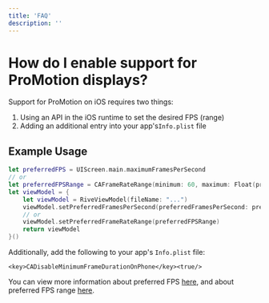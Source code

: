 ```yaml
---
title: 'FAQ'
description: ''
---
```



# How do I enable support for ProMotion displays?

Support for ProMotion on iOS requires two things:

1. Using an API in the iOS runtime to set the desired FPS (range)
2. Adding an additional entry into your app's`Info.plist` file

## Example Usage

```swift
let preferredFPS = UIScreen.main.maximumFramesPerSecond
// or
let preferredFPSRange = CAFrameRateRange(minimum: 60, maximum: Float(preferredFPS))
let viewModel = {
    let viewModel = RiveViewModel(fileName: "...")
    viewModel.setPreferredFramesPerSecond(preferredFramesPerSecond: preferredFPS)
    // or
    viewModel.setPreferredFrameRateRange(preferredFPSRange)
    return viewModel
}()
```

Additionally, add the following to your app's `Info.plist` file:

`<key>CADisableMinimumFrameDurationOnPhone</key><true/>`

You can view more information about preferred FPS [here](https://developer.apple.com/documentation/quartzcore/cadisplaylink/1648421-preferredframespersecond), and about preferred FPS range [here](https://developer.apple.com/documentation/quartzcore/cadisplaylink/3875343-preferredframeraterange).